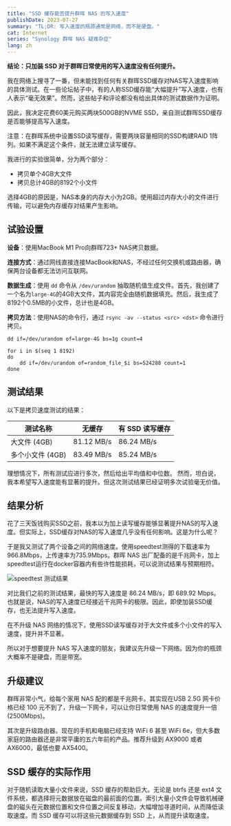 ```yaml
---
title: "SSD 缓存能否提升群晖 NAS 的写入速度"
publishDate: 2023-07-27
summary: "TL;DR: 写入速度的瓶颈通常是网络，而不是硬盘。"
cat: Internet
series: "Synology 群晖 NAS 疑难杂症"
lang: zh
---
```


**结论：只加装 SSD 对于群晖日常使用的写入速度没有任何提升。**

我在网络上搜寻了一番，但未能找到任何有关群晖SSD缓存对NAS写入速度影响的具体测试。在一些论坛帖子中，有的人称SSD缓存能“大幅提升”写入速度，也有人表示“毫无效果”。然而，这些帖子和评论都没有给出具体的测试数据作为证明。

因此，我决定花费60美元购买两块500GB的NVME SSD，亲自测试群晖SSD缓存是否能够提高写入速度。

<Callout title="SSD 读写缓存限制" icon="⚠️">
  注意：在群晖系统中设置SSD读写缓存，需要两块容量相同的SSD构建RAID
  1阵列。如果不满足这个条件，就无法建立读写缓存。
</Callout>

我进行的实验很简单，分为两个部分：

- 拷贝单个4GB大文件
- 拷贝总计4GB的8192个小文件

选择4GB的原因是，NAS本身的内存大小为2GB。使用超过内存大小的文件进行传输，可以避免内存缓存对结果产生影响。

## 试验设置

**设备**：使用MacBook M1 Pro向群晖723+ NAS拷贝数据。

**连接方式**：通过网线直接连接MacBook和NAS，不经过任何交换机或路由器，确保两台设备都无法访问互联网。

**数据生成**：使用 `dd` 命令从 `/dev/urandom` 抽取随机值生成文件。首先，我创建了一个名为`large-4G`的4GB大文件，其内容完全由随机数据填充。然后，我生成了8192个0.5MB的小文件，总计也是4GB。

**拷贝方法**：使用NAS的命令行，通过 `rsync -av --status <src> <dst>` 命令进行拷贝。

```shell
dd if=/dev/urandom of=large-4G bs=1g count=4

for i in $(seq 1 8192)
do
	dd if=/dev/urandom of=random_file_$i bs=524288 count=1
done
```

## 测试结果

以下是拷贝速度测试的结果：

| 测试名称         | 无缓存     | 有 SSD 读写缓存 |
| ---------------- | ---------- | --------------- |
| 大文件 (4GB)     | 81.12 MB/s | 86.24 MB/s      |
| 多个小文件 (4GB) | 83.49 MB/s | 85.24 MB/s      |

理想情况下，所有测试应进行多次，然后给出平均值和中位数。
然而，坦白说，我本希望写入速度能有显著的提升。但这次测试结果已经证明多次试验毫无价值。

## 结果分析

花了三天饭钱购买SSD之前，我本以为加上读写缓存能够显著提升NAS的写入速度。但实际上，SSD缓存对NAS的写入速度几乎没有任何影响。这是为什么呢？

于是我又测试了两个设备之间的网络速度。使用speedtest测得的下载速率为966.8Mbps，上传速率为735.9Mbps。群晖 NAS 出厂配备的是千兆网卡，加上speedtest运行在docker容器内有些许性能损耗，可以说测试结果与预期相符。

![speedtest 测试结果](images/OpenSpeedTest.png)

对比我们之前的测试结果，最快的写入速度是 86.24 MB/s，即 689.92 Mbps。也就是说，NAS的写入速度已经接近千兆网卡的极限。因此，即使加装SSD缓存，也无法提升写入速度。

在不升级 NAS 网络的情况下，使用SSD读写缓存对于大文件或多个小文件的写入速度，提升并不显著。

所以对于想要提升 NAS 写入速度的朋友，我建议先升级一下网络。因为你的瓶颈大概率不是硬盘，而是带宽。

## 升级建议

群晖非常小气，给每个家用 NAS 配的都是千兆网卡。其实现在USB 2.5G 网卡价格已经 100 元不到了，升级一下网卡，可以让你日常使用 NAS 的速度提升一倍 (2500Mbps)。

其次是升级路由器。现在的手机和电脑已经支持 WiFi 6 甚至 WiFi 6e，但大多数家庭的路由器还是非常平庸的五六年前的产品。推荐升级到 AX9000 或者 AX6000，最低也要 AX5400。

## SSD 缓存的实际作用

对于随机读取大量小文件来说，SSD 缓存的帮助巨大。无论是 btrfs 还是 ext4 文件系统，都选择将元数据放在磁盘的最前面的位置。索引大量小文件会导致机械硬盘的磁头在元数据位置和文件位置之间反复移动，大幅增加寻道时间，从而降低读取速度。而 SSD 缓存可以将这些元数据缓存到 SSD 上，从而提升读取速度。

